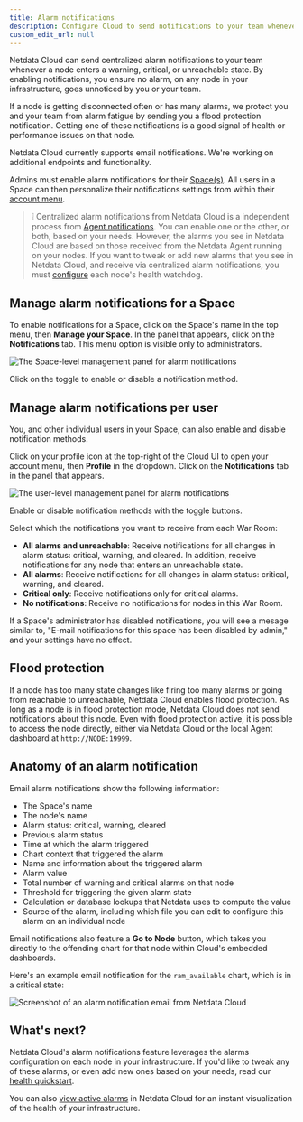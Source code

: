 ```yaml
---
title: Alarm notifications
description: Configure Cloud to send notifications to your team whenever any node on your infrastructure triggers an alarm.
custom_edit_url: null
---
```


Netdata Cloud can send centralized alarm notifications to your team whenever a node enters a warning, critical, or
unreachable state. By enabling notifications, you ensure no alarm, on any node in your infrastructure, goes unnoticed by
you or your team.

If a node is getting disconnected often or has many alarms, we protect you and your team from alarm fatigue by 
sending you a flood protection notification. Getting one of these notifications is a good signal of health or performance
issues on that node.

Netdata Cloud currently supports email notifications. We're working on additional endpoints and functionality.

Admins must enable alarm notifications for their [Space(s)](#manage-alarm-notifications-for-a-space). All users in a 
Space can then personalize their notifications settings from within their [account menu](#manage-alarm-notifications-per-user).

> ❕ Centralized alarm notifications from Netdata Cloud is a independent process from [Agent
notifications](/docs/monitor/enable-notifications). You can enable one or the other, or both, based on your needs.
However, the alarms you see in Netdata Cloud are based on those received from the Netdata Agent running on your nodes.
If you want to tweak or add new alarms that you see in Netdata Cloud, and receive via centralized alarm notifications,
you must [configure](/docs/monitor/configure-alarms) each node's health watchdog.

## Manage alarm notifications for a Space

To enable notifications for a Space, click on the Space's name in the top menu, then **Manage your Space**. In the panel
that appears, click on the **Notifications** tab. This menu option is visible only to administrators.

![The Space-level management panel for alarm
notifications](https://user-images.githubusercontent.com/1153921/99722010-3f7eab80-2a6d-11eb-8836-547a6d243d51.png)

Click on the toggle to enable or disable a notification method.

## Manage alarm notifications per user

You, and other individual users in your Space, can also enable and disable notification methods.

Click on your profile icon at the top-right of the Cloud UI to open your account menu, then **Profile** in the dropdown. 
Click on the **Notifications** tab in the panel that appears.

![The user-level management panel for alarm
notifications](https://user-images.githubusercontent.com/1153921/99722015-40174200-2a6d-11eb-837e-3de761127ca7.png)

Enable or disable notification methods with the toggle buttons.

Select which the notifications you want to receive from each War Room:

-   **All alarms and unreachable**: Receive notifications for all changes in alarm status: critical, warning, and
    cleared. In addition, receive notifications for any node that enters an unreachable state.
-   **All alarms**: Receive notifications for all changes in alarm status: critical, warning, and cleared.
-   **Critical only**: Receive notifications only for critical alarms.
-   **No notifications**: Receive no notifications for nodes in this War Room.

If a Space's administrator has disabled notifications, you will see a mesage similar to, "E-mail notifications for this space has been disabled by admin," and your settings have no effect.

## Flood protection

If a node has too many state changes like firing too many alarms or going from reachable to unreachable, Netdata Cloud
enables flood protection. As long as a node is in flood protection mode, Netdata Cloud does not send notifications about
this node. Even with flood protection active, it is possible to access the node directly, either via Netdata Cloud or
the local Agent dashboard at `http://NODE:19999`.

## Anatomy of an alarm notification

Email alarm notifications show the following information:

-   The Space's name
-   The node's name
-   Alarm status: critical, warning, cleared
-   Previous alarm status
-   Time at which the alarm triggered
-   Chart context that triggered the alarm
-   Name and information about the triggered alarm
-   Alarm value
-   Total number of warning and critical alarms on that node
-   Threshold for triggering the given alarm state
-   Calculation or database lookups that Netdata uses to compute the value
-   Source of the alarm, including which file you can edit to configure this alarm on an individual node

Email notifications also feature a **Go to Node** button, which takes you directly to the offending chart for that node
within Cloud's embedded dashboards.

Here's an example email notification for the `ram_available` chart, which is in a critical state:

![Screenshot of an alarm notification email from Netdata
Cloud](https://user-images.githubusercontent.com/1153921/87461878-e933c480-c5c3-11ea-870b-affdb0801854.png)

## What's next?

Netdata Cloud's alarm notifications feature leverages the alarms configuration on each node in your infrastructure. If
you'd like to tweak any of these alarms, or even add new ones based on your needs, read our [health
quickstart](/docs/monitor/configure-alarms).

You can also [view active alarms](/docs/cloud/monitoring/alarms) in Netdata Cloud for an instant visualization of the
health of your infrastructure.
